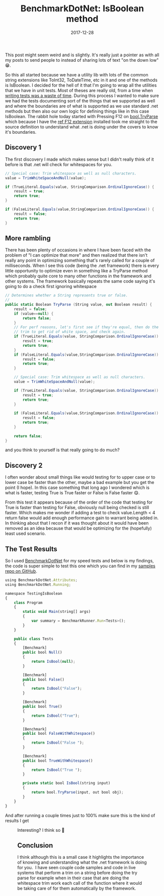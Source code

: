 ﻿---
title: 'BenchmarkDotNet: IsBoolean method'
date: 2017-12-28
tags: ['BenchmarkDotNet', 'Just Coding']
draft: false
summary: 'This post might seem weird and is slightly. It''s really just a pointer as with all my posts to send people to instead of sharing lots of text "on the down low" 😁.'
---


This post might seem weird and is slightly. It's really just a pointer as with all my posts to send people to instead of sharing lots of text "on the down low" 😁.

So this all started because we have a utility lib with lots of the common string extensions like ToInt32, ToDateTime, etc in it and one of the methods is IsBoolean. I decided for the hell of it that I'm going to wrap all the utilities that we have in unit tests. Most of theses are really old, from a time when [writing tests was a waste of time](https://go.beeming.net/2pQ3zPq). During this process I wanted to make sure we had the tests documenting sort of the things that we supported as well and where the boundaries are of what is supported as we use standard .net methods but then also our own logic for defining things like in this case IsBoolean. The rabbit hole today started with Pressing F12 on [bool.TryParse](https://go.beeming.net/2E5d0Oh) which because I have the [ref F12 extension](https://go.beeming.net/2E4YwxL) installed took me straight to the source definition to understand what .net is doing under the covers to know it's boundaries.

## Discovery 1

The first discovery I made which makes sense but I didn't really think of it before is that .net will check for whitespaces for you.


```csharp
// Special case: Trim whitespace as well as null characters.
value = TrimWhiteSpaceAndNull(value);

if (TrueLiteral.Equals(value, StringComparison.OrdinalIgnoreCase)) {
    result = true;
    return true;
}

if (FalseLiteral.Equals(value,StringComparison.OrdinalIgnoreCase)) {
    result = false;
    return true;
}
```


## More rambling

There has been plenty of occasions in where I have been faced with the problem of "I can optimize that more" and then realized that there isn't really any point in optimizing something that's rarely called for a couple of milliseconds. When I see this code (being the .net framework) there is every little opportunity to optimize even in something like a TryParse method which probably quite core to many other functions in the framework and other systems. The framework basically repeats the same code saying it's going to do a check first ignoring whitespace


```csharp
// Determines whether a String represents true or false.
// 
public static Boolean TryParse (String value, out Boolean result) {
    result = false;
    if (value==null) {
        return false;
    }
    // For perf reasons, let's first see if they're equal, then do the
    // trim to get rid of white space, and check again.
    if (TrueLiteral.Equals(value, StringComparison.OrdinalIgnoreCase)) {
        result = true;
        return true;
    }
    if (FalseLiteral.Equals(value,StringComparison.OrdinalIgnoreCase)) {
        result = false;
        return true;
    }

    // Special case: Trim whitespace as well as null characters.
    value = TrimWhiteSpaceAndNull(value);

    if (TrueLiteral.Equals(value, StringComparison.OrdinalIgnoreCase)) {
        result = true;
        return true;
    }
    
    if (FalseLiteral.Equals(value,StringComparison.OrdinalIgnoreCase)) {
        result = false;
        return true;
    }
    
    return false;
}

```


and you think to yourself is that really going to do much?

## Discovery 2

I often wonder about small things like would testing for to upper case or to lower case be faster than the other, maybe a bad example but you get the point (I hope). In this case something that long ago I wondered which is what is faster, testing True is True faster or False is False faster 😋.

From this test it appears because of the order of the code that testing for True is faster than testing for False, obviously null being checked is still faster. Which makes me wonder if adding a test to check value.Length &lt; 4 return false would add enough performance gain to warrant being added in. In thinking about that I recon if it was thought about it would have been removed as an idea because that would be optimizing for the (hopefully) least used scenario.

## The Test Results

So I used [BenchmarkDotNet](https://go.beeming.net/2pNpc2R) for my speed tests and below is my findings, the code is super simple to test this one which you can find in my [samples repo on GitHub](https://github.com/Gordon-Beeming/dahdah-demos/tree/main/IsBooleanMethod).


```javascript
using BenchmarkDotNet.Attributes;
using BenchmarkDotNet.Running;

namespace TestingIsBoolean
{
    class Program
    {
        static void Main(string[] args)
        {
            var summary = BenchmarkRunner.Run<Tests>();            
        }
    }

    public class Tests
    {
        [Benchmark]
        public bool Null()
        {
            return IsBool(null);
        }

        [Benchmark]
        public bool False()
        {
            return IsBool("False");
        }

        [Benchmark]
        public bool True()
        {
            return IsBool("True");
        }

        [Benchmark]
        public bool FalseWithWhitespace()
        {
            return IsBool("False ");
        }

        [Benchmark]
        public bool TrueWithWhitespace()
        {
            return IsBool("True ");
        }

        private static bool IsBool(string input)
        {
            return bool.TryParse(input, out bool obj);
        }
    }
}
```


And after running a couple times just to 100% make sure this is the kind of results I get


<Figure src="https://gordonbeeming.com/blog/binaries/stream/image-jpeg/c6694ce5bfa628fb14b75ab76be3975cc47d1dc9/2021-02-07_20-03-22.jpg" alt="" width="0" height="0" caption="" />


Interesting? I think so 🙂

## Conclusion

I think although this is a small case it highlights the importance of knowing and understanding what the .net framework is doing for you.  I have seen couple code samples and code in live systems that perform a trim on a string before doing the try parse for example when in their case that are doing the whitespace trim work each call of the function where it would be taking care of for them automatically by the framework.

